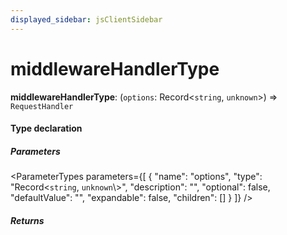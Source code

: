 ```yaml
---
displayed_sidebar: jsClientSidebar
---
```



# middlewareHandlerType

 **middlewareHandlerType**: (`options`: Record<`string`, `unknown`\>) => `RequestHandler`

#### Type declaration

##### Parameters

<ParameterTypes parameters={[
  {
    "name": "options",
    "type": "Record<`string`, `unknown`\\>",
    "description": "",
    "optional": false,
    "defaultValue": "",
    "expandable": false,
    "children": []
  }
]} />

##### Returns

<ParameterTypes parameters={[]} />
